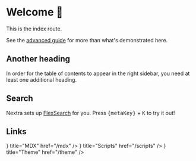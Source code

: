 

# Welcome 👋

This is the index route.

See the [advanced guide](https://nextra.site/docs/guide/advanced) for more than what's demonstrated here.

## Another heading

In order for the table of contents to appear in the right sidebar, you need at least one additional heading.

## Search

Nextra sets up [FlexSearch](https://github.com/nextapps-de/flexsearch) for you. Press <kbd>{metaKey}</kbd> + <kbd>K</kbd> to try it out!

## Links

<Cards>
  <Card icon={<Atom />} title="MDX" href="/mdx" />
  <Card icon={<Scroll />} title="Scripts" href="/scripts" />
  <Card icon={<Palette />} title="Theme" href="/theme" />
</Cards>
